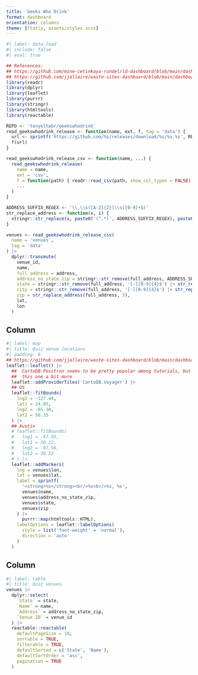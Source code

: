 ```yaml
---
title: 'Geeks Who Drink'
format: dashboard
orientation: columns
theme: [flatly, assets/styles.scss]
---
```


```r
#| label: data-load
#| include: false
#| eval: true

## References:
## https://github.com/mine-cetinkaya-rundel/ld-dashboard/blob/main/dashboard.qmd
## https://github.com/jjallaire/waste-sites-dashboard/blob/main/dashboard.qmd
library(readr)
library(dplyr)
library(leaflet)
library(purrr)
library(stringr)
library(htmltools)
library(reactable)

REPO <- 'tonyelhabr/geekswhodrink'
read_geekswhodrink_release <- function(name, ext, f, tag = 'data') {
  url <- sprintf('https://github.com/%s/releases/download/%s/%s.%s', REPO, tag, name, ext)
  f(url)
}

read_geekswhodrink_release_csv <- function(name, ...) {
  read_geekswhodrink_release(
    name = name,
    ext = 'csv',
    f = function(path) { readr::read_csv(path, show_col_types = FALSE) },
    ...
  )
}

ADDRESS_SUFFIX_REGEX <- '\\,\\s([A-Z]{2})\\s([0-9]+$)'
str_replace_address <- function(x, i) {
  stringr::str_replace(x, paste0('(^.*)', ADDRESS_SUFFIX_REGEX), paste0('\\', i))
}

venues <- read_geekswhodrink_release_csv(
  name = 'venues',
  tag = 'data'
) |> 
  dplyr::transmute(
    venue_id,
    name,
    full_address = address,
    address_no_state_zip = stringr::str_remove(full_address, ADDRESS_SUFFIX_REGEX),
    state = stringr::str_remove(full_address, '[-][0-9]{4}$') |> str_replace_address(2),
    city = stringr::str_remove(full_address, '[-][0-9]{4}$') |> str_replace_address(1),
    zip = str_replace_address(full_address, 3),
    lat,
    lon
  )
```

## Column {width="60%"}

```r
#| label: map
#| title: Quiz venue locations
#| padding: 0
## https://github.com/jjallaire/waste-sites-dashboard/blob/main/dashboard.qmd
leaflet::leaflet() |> 
  ##  CartoDB.Positron seems to be pretty popular among tutorials, but I personally like
  ##  this one a bit more
  leaflet::addProviderTiles('CartoDB.Voyager') |> 
  ## US
  leaflet::fitBounds(
    lng1 = -127.44,
    lat1 = 24.05,
    lng2 = -65.30,
    lat2 = 50.35
  ) |>
  ## Austin
  # leaflet::fitBounds(
  #   lng1 = -97.95,
  #   lat1 = 30.12, 
  #   lng2 = -97.56, 
  #   lat2 = 30.52
  # ) |> 
  leaflet::addMarkers(
    lng = venues$lon,
    lat = venues$lat,
    label = sprintf(
      '<strong>%s</strong><br/>%s<br/>%s, %s',
      venues$name,
      venues$address_no_state_zip,
      venues$state,
      venues$zip
    ) |>
      purrr::map(htmltools::HTML),
    labelOptions = leaflet::labelOptions(
      style = list('font-weight' = 'normal'),
      direction = 'auto'
    )
  )
```

## Column {width="40%"}

```r
#| label: table
#| title: Quiz venues
venues |> 
  dplyr::select(
    `State` = state,
    `Name` = name,
    `Address` = address_no_state_zip,
    `Venue ID` = venue_id
  ) |> 
  reactable::reactable(
    defaultPageSize = 10,
    sortable = TRUE,
    filterable = TRUE,
    defaultSorted = c('State', 'Name'),
    defaultSortOrder = 'asc',
    pagination = TRUE
  )
```
